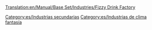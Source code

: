 [[Translation:en/Manual/Base Set/Industries/Fizzy Drink Factory]]

{{es/Industrias| nombre = Fábrica de refrescos
| imagen =en/FizzyDrinkFactory.png| climas = [[es/Manual/Clima|Fantasía]]
| acepta = [[es/Manual/Base Set/Cargos/Cola|Cola]], [[es/Manual/Base Set/Cargos/Burbujas|Burbujas]]
| produce= [[es/Manual/Base Set/Cargos/Refrescos|Refrescos]]
| notas  = 
}}


[[Category:es/Industrias secundarias]]
[[Category:es/Industrias de clima fantasía]]